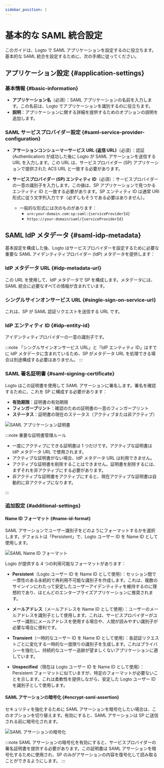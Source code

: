 ```yaml
---
sidebar_position: 1
---
```


# 基本的な SAML 統合設定

このガイドは、Logto で SAML アプリケーションを設定するのに役立ちます。基本的な SAML 統合を設定するために、次の手順に従ってください。

## アプリケーション設定 \{#application-settings}

### 基本情報 \{#basic-information}

- **アプリケーション名**（必須）：SAML アプリケーションの名前を入力します。この名前は、Logto でアプリケーションを識別するのに役立ちます。
- **説明**：アプリケーションに関する詳細を提供するためのオプションの説明を追加します。

### SAML サービスプロバイダー設定 \{#saml-service-provider-configuration}

- **アサーションコンシューマーサービス URL (返信 URL)**（必須）：認証 (Authentication) が成功した後に Logto が SAML アサーションを送信する URL を入力します。この URL は、サービスプロバイダー (SP) アプリケーションで提供された ACS URL と一致する必要があります。

- **サービスプロバイダー (SP) エンティティ ID**（必須）：サービスプロバイダーの一意の識別子を入力します。この値は、SP アプリケーションで見つかるエンティティ ID と一致する必要があります。SP エンティティ ID は通常 URI 形式に従う文字列入力です（必ずしもそうである必要はありません）。
  - 一般的な形式には次のものがあります：
    - `urn:your-domain.com:sp:saml:{serviceProviderId}`
    - `https://your-domain/saml/{serviceProviderId}`

## SAML IdP メタデータ \{#saml-idp-metadata}

基本設定を構成した後、Logto はサービスプロバイダーを設定するために必要な重要な SAML アイデンティティプロバイダー (IdP) メタデータを提供します：

### IdP メタデータ URL \{#idp-metadata-url}

この URL を使用して、IdP メタデータで SP を構成します。メタデータには、SAML 統合に必要なすべての情報が含まれています。

### シングルサインオンサービス URL \{#single-sign-on-service-url}

これは、SP が SAML 認証リクエストを送信する URL です。

### IdP エンティティ ID \{#idp-entity-id}

アイデンティティプロバイダーの一意の識別子です。

:::note
「シングルサインオンサービス URL」と「IdP エンティティ ID」はすでに IdP メタデータに含まれているため、SP がメタデータ URL を処理できる場合は別途構成する必要はありません。
:::

### SAML 署名証明書 \{#saml-signing-certificate}

Logto はこの証明書を使用して SAML アサーションに署名します。署名を確認するために、これを SP に構成する必要があります：

- **有効期限**：証明書の有効期限
- **フィンガープリント**：確認のための証明書の一意のフィンガープリント
- **ステータス**：証明書の現在のステータス（アクティブまたは非アクティブ）

![SAML アプリケーション証明書](./assets/certificates.png)

:::note 重要な証明書管理ルール

- 一度にアクティブにできる証明書は 1 つだけです。アクティブな証明書は IdP メタデータ URL で使用されます。
- アクティブな証明書がない場合、IdP メタデータ URL は利用できません。
- アクティブな証明書を削除することはできません。証明書を削除するには、まずそれを非アクティブにする必要があります。
- 非アクティブな証明書をアクティブにすると、現在アクティブな証明書は自動的に非アクティブになります。

:::

### 追加設定 \{#additional-settings}

#### Name ID フォーマット \{#name-id-format}

SAML アサーションでユーザー識別子をどのようにフォーマットするかを選択します。デフォルトは「Persistent」で、Logto ユーザー ID を Name ID として使用します。

![SAML Name ID フォーマット](./assets/name-id-format.png)

Logto が提供する 4 つの利用可能なフォーマットがあります：

- **Persistent**（Logto ユーザー ID を Name ID として使用）：セッション間で一貫性のある永続的で再利用不可能な識別子を作成します。これは、複数のサインインにわたって安定したユーザーアイデンティティを維持するのに理想的であり、ほとんどのエンタープライズアプリケーションに推奨されます。

- **メールアドレス**（メールアドレスを Name ID として使用）：ユーザーのメールアドレスを識別子として使用します。これは、サービスプロバイダーがユーザー識別にメールアドレスを使用する場合や、人間が読みやすい識別子が必要な場合に便利です。

- **Transient**（一時的なユーザー ID を Name ID として使用）：各認証リクエストごとに変化する一時的な一度限りの識別子を生成します。これはプライバシーを強化し、持続的なユーザー追跡が望ましくないアプリケーションに適しています。

- **Unspecified**（現在は Logto ユーザー ID を Name ID として使用）：Persistent フォーマットに似ていますが、特定のフォーマットが必要ないことを示します。これは柔軟性を提供しながら、安定した Logto ユーザー ID を識別子として使用します。

#### SAML アサーションの暗号化 \{#encrypt-saml-assertion}

セキュリティを強化するために SAML アサーションを暗号化したい場合は、このオプションを切り替えます。有効にすると、SAML アサーションは SP に送信される前に暗号化されます。

![SAML アサーションの暗号化](./assets/encryption.png)

:::note
SAML アサーションの暗号化を有効にすると、サービスプロバイダーの署名証明書を提供する必要があります。この証明書は SAML アサーションを暗号化するために使用され、SP のみがアサーションの内容を復号化して読み取ることができるようにします。
:::
